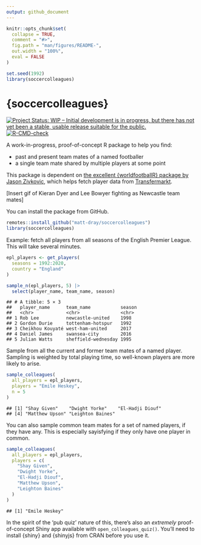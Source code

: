 ```yaml
---
output: github_document
---
```


<!-- README.md is generated from README.Rmd. Please edit that file -->

```r
knitr::opts_chunk$set(
  collapse = TRUE,
  comment = "#>",
  fig.path = "man/figures/README-",
  out.width = "100%",
  eval = FALSE
)

set.seed(1992)
library(soccercolleagues)
```

# {soccercolleagues}

<!-- badges: start -->
[![Project Status: WIP – Initial development is in progress, but there
has not yet been a stable, usable release suitable for the
public.](https://www.repostatus.org/badges/latest/wip.svg)](https://www.repostatus.org/#wip)
[![R-CMD-check](https://github.com/matt-dray/soccercolleagues/workflows/R-CMD-check/badge.svg)](https://github.com/matt-dray/soccercolleagues/actions)
<!-- badges: end -->

A work-in-progress, proof-of-concept R package to help you find:

* past and present team mates of a named footballer
* a single team mate shared by multiple players at some point

This package is dependent on [the excellent {worldfootballR} package by Jason Zivkovic](https://jaseziv.github.io/worldfootballR/), which helps fetch player data from [Transfermarkt](https://www.transfermarkt.com/).

[Insert gif of Kieran Dyer and Lee Bowyer fighting as Newcastle team mates]

You can install the package from GitHub.

```r
remotes::install_github("matt-dray/soccercolleagues")
library(soccercolleagues)
```

Example: fetch all players from all seasons of the English Premier League. This will take several minutes.

```r
epl_players <- get_players(
  seasons = 1992:2020,
  country = "England"
)

sample_n(epl_players, 5) |> 
  select(player_name, team_name, season)
```
```
## # A tibble: 5 × 3
##   player_name      team_name           season
##   <chr>            <chr>               <chr> 
## 1 Rob Lee          newcastle-united    1998  
## 2 Gordon Durie     tottenham-hotspur   1992  
## 3 Cheikhou Kouyaté west-ham-united     2017  
## 4 Daniel James     swansea-city        2016  
## 5 Julian Watts     sheffield-wednesday 1995  
```

Sample from all the current and former team mates of a named player. Sampling is weighted by total playing time, so well-known players are more likely to arise.

```r
sample_colleagues(
  all_players = epl_players,
  players = "Emile Heskey",
  n = 5
)
```
```
## [1] "Shay Given"    "Dwight Yorke"    "El-Hadji Diouf"
## [4] "Matthew Upson" "Leighton Baines"
```

You can also sample common team mates for a set of named players, if they have any. This is especially sayisfying if they only have one player in common.

```r
sample_colleagues(
  all_players = epl_players,
  players = c(
    "Shay Given",
    "Dwight Yorke",
    "El-Hadji Diouf",
    "Matthew Upson",
    "Leighton Baines"
  )
)
```
```
## [1] "Emile Heskey"
```

In the spirit of the 'pub quiz' nature of this, there's also an _extremely_ proof-of-concept Shiny app available with `open_colleagues_quiz()`. You'll need to install {shiny} and {shinyjs} from CRAN before you use it.
